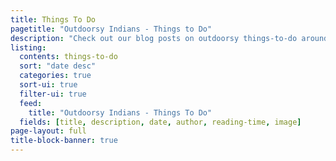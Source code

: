 ```yaml
---
title: Things To Do
pagetitle: "Outdoorsy Indians - Things to Do"
description: "Check out our blog posts on outdoorsy things-to-do around the world."
listing:
  contents: things-to-do
  sort: "date desc"
  categories: true
  sort-ui: true
  filter-ui: true
  feed:
    title: "Outdoorsy Indians - Things To Do"
  fields: [title, description, date, author, reading-time, image]
page-layout: full
title-block-banner: true
---
```

